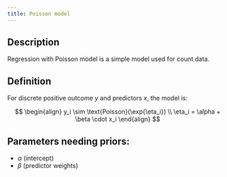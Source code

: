 ```yaml
---
title: Poisson model
---
```


## Description

Regression with Poisson model is a simple model used for count data.

## Definition

For discrete positive outcome $y$ and predictors $x$, the model is:

$$
\begin{align}
y_i \sim \text{Poisson}(\exp{\eta_i}) \\
\eta_i = \alpha + \beta \cdot x_i
\end{align}
$$

## Parameters needing priors:

- $\alpha$ (intercept)
- $\beta$ (predictor weights)

